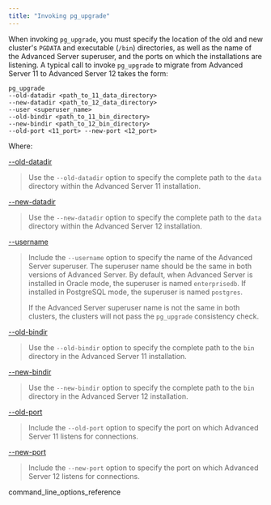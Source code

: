 ```yaml
---
title: "Invoking pg_upgrade"
---
```


When invoking `pg_upgrade`, you must specify the location of the old and new cluster's `PGDATA` and executable (`/bin`) directories, as well as the name of the Advanced Server superuser, and the ports on which the installations are listening. A typical call to invoke `pg_upgrade` to migrate from Advanced Server 11 to Advanced Server 12 takes the form:

```text
pg_upgrade
--old-datadir <path_to_11_data_directory>
--new-datadir <path_to_12_data_directory>
--user <superuser_name>
--old-bindir <path_to_11_bin_directory>
--new-bindir <path_to_12_bin_directory>
--old-port <11_port> --new-port <12_port>
```

Where:

[--old-datadir ](#path_to_11_data_directory)

> Use the `--old-datadir` option to specify the complete path to the `data` directory within the Advanced Server 11 installation.

[--new-datadir ](#path_to_12_data_directory)

> Use the `--new-datadir` option to specify the complete path to the `data` directory within the Advanced Server 12 installation.

[--username ](#superuser_name)

> Include the `--username` option to specify the name of the Advanced Server superuser. The superuser name should be the same in both versions of Advanced Server. By default, when Advanced Server is installed in Oracle mode, the superuser is named `enterprisedb`. If installed in PostgreSQL mode, the superuser is named `postgres`.
>
> If the Advanced Server superuser name is not the same in both clusters, the clusters will not pass the `pg_upgrade` consistency check.

[--old-bindir ](#path_to_11_bin_directory)

> Use the `--old-bindir` option to specify the complete path to the `bin` directory in the Advanced Server 11 installation.

[--new-bindir ](#path_to_12_bin_directory)

> Use the `--new-bindir` option to specify the complete path to the `bin` directory in the Advanced Server 12 installation.

[--old-port ](#11_port)

> Include the `--old-port` option to specify the port on which Advanced Server 11 listens for connections.

[--new-port ](#12_port)

> Include the `--new-port` option to specify the port on which Advanced Server 12 listens for connections.

<div class="toctree" data-maxdepth="3">

command_line_options_reference

</div>
